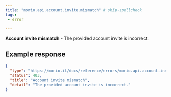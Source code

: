 ```yaml
---
title: "morio.api.account.invite.mismatch" # skip-spellcheck
tags:
 - error

---
```

<!-- MORIO_AUTO_GENERATED_CONTENT_STARTS - Manual changes made below will be overwritten skip-spellcheck -->
__Account invite mismatch__ - The provided account invite is incorrect.
<!-- MORIO_AUTO_GENERATED_CONTENT_ENDS - Manual changes made above will be overwritten skip-spellcheck -->


<!-- MORIO_AUTO_GENERATED_CONTENT_STARTS - Manual changes made below will be overwritten skip-spellcheck -->
## Example response

```json
{
  "type": "https://morio.it/docs/reference/errors/morio.api.account.invite.mismatch",
  "status": 403,
  "title": "Account invite mismatch",
  "detail": "The provided account invite is incorrect."
}
```
<!-- MORIO_AUTO_GENERATED_CONTENT_ENDS - Manual changes made above will be overwritten skip-spellcheck -->

